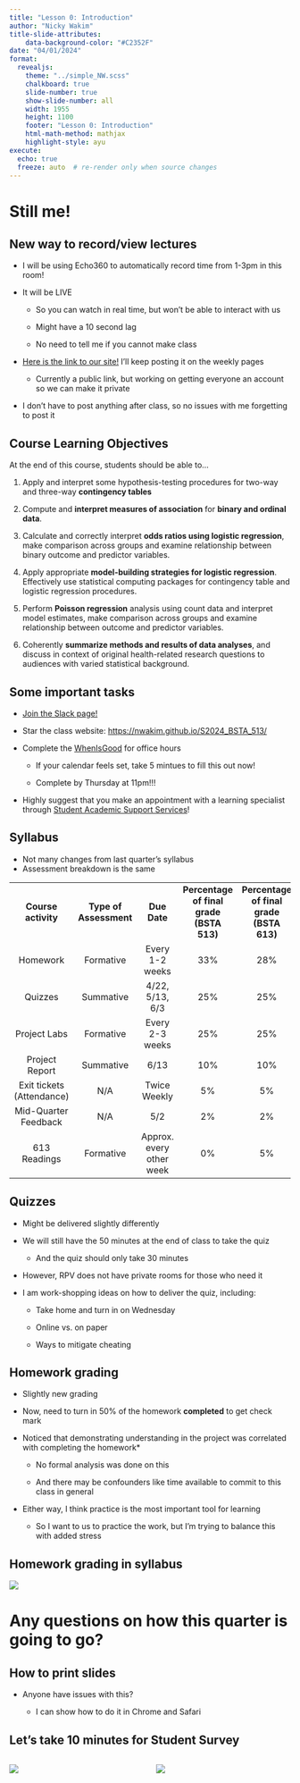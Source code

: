 ```yaml
---
title: "Lesson 0: Introduction"
author: "Nicky Wakim"
title-slide-attributes:
    data-background-color: "#C2352F"
date: "04/01/2024"
format: 
  revealjs:
    theme: "../simple_NW.scss"
    chalkboard: true
    slide-number: true
    show-slide-number: all
    width: 1955
    height: 1100
    footer: "Lesson 0: Introduction"
    html-math-method: mathjax
    highlight-style: ayu
execute:
  echo: true
  freeze: auto  # re-render only when source changes
---
```


# Still me!

## New way to record/view lectures

-   I will be using Echo360 to automatically record time from 1-3pm in this room!

-   It will be LIVE

    -   So you can watch in real time, but won't be able to interact with us

    -   Might have a 10 second lag

    -   No need to tell me if you cannot make class

-   [Here is the link to our site!](https://echo360.org/section/3d2de378-ed40-415a-8caf-8c75f3b5d9ff/public) I'll keep posting it on the weekly pages

    -   Currently a public link, but working on getting everyone an account so we can make it private

-   I don't have to post anything after class, so no issues with me forgetting to post it

## Course Learning Objectives

At the end of this course, students should be able to...

1.  Apply and interpret some hypothesis-testing procedures for two-way and three-way **contingency tables**

2.  Compute and **interpret measures of association** for **binary and ordinal data**.

3.  Calculate and correctly interpret **odds ratios using logistic regression**, make comparison across groups and examine relationship between binary outcome and predictor variables.

4.  Apply appropriate **model-building strategies for logistic regression**. Effectively use statistical computing packages for contingency table and logistic regression procedures.

5.  Perform **Poisson regression** analysis using count data and interpret model estimates, make comparison across groups and examine relationship between outcome and predictor variables.

6.  Coherently **summarize methods and results of data analyses**, and discuss in context of original health-related research questions to audiences with varied statistical background.

## Some important tasks

-   [Join the Slack page!](https://join.slack.com/t/bsta513613s24/shared_invite/zt-2fwl1ziz7-K98XEP_8qLEMzagVlzJWbQ)

-   Star the class website: [https://nwakim.github.io/S2024_BSTA_513/](https://nwakim.github.io/W2024_BSTA_512/){.uri}

-   Complete the [WhenIsGood](https://whenisgood.net/y87ezga) for office hours

    -   If your calendar feels set, take 5 mintues to fill this out now!

    -   Complete by Thursday at 11pm!!!

-   Highly suggest that you make an appointment with a learning specialist through [Student Academic Support Services](https://sakai.ohsu.edu/portal/site/Student_Support)!

## Syllabus

-   Not many changes from last quarter's syllabus
-   Assessment breakdown is the same

|                           |                        |                          |                                          |                                          |
|:-------------:|:-------------:|:-------------:|:-------------:|:-------------:|
|    **Course activity**    | **Type of Assessment** |       **Due Date**       | **Percentage of final grade (BSTA 513)** | **Percentage of final grade (BSTA 613)** |
|         Homework          |       Formative        |     Every 1-2 weeks      |                   33%                    |                   28%                    |
|          Quizzes          |       Summative        |     4/22, 5/13, 6/3      |                   25%                    |                   25%                    |
|       Project Labs        |       Formative        |     Every 2-3 weeks      |                   25%                    |                   25%                    |
|      Project Report       |       Summative        |           6/13           |                   10%                    |                   10%                    |
| Exit tickets (Attendance) |          N/A           |       Twice Weekly       |                    5%                    |                    5%                    |
|   Mid-Quarter Feedback    |          N/A           |           5/2            |                    2%                    |                    2%                    |
|       613 Readings        |       Formative        | Approx. every other week |                    0%                    |                    5%                    |

## Quizzes

-   Might be delivered slightly differently

-   We will still have the 50 minutes at the end of class to take the quiz

    -   And the quiz should only take 30 minutes

-   However, RPV does not have private rooms for those who need it

-   I am work-shopping ideas on how to deliver the quiz, including:

    -   Take home and turn in on Wednesday

    -   Online vs. on paper

    -   Ways to mitigate cheating

## Homework grading

-   Slightly new grading

-   Now, need to turn in 50% of the homework **completed** to get check mark

-   Noticed that demonstrating understanding in the project was correlated with completing the homework\*

    -   No formal analysis was done on this

    -   And there may be confounders like time available to commit to this class in general

-   Either way, I think practice is the most important tool for learning

    -   So I want to us to practice the work, but I'm trying to balance this with added stress

## Homework grading in syllabus

![](images/HW_grading.png){fig-align="center"}

# Any questions on how this quarter is going to go?

## How to print slides

-   Anyone have issues with this?

    -   I can show how to do it in Chrome and Safari

## Let's take 10 minutes for Student Survey

::: columns
::: {.column width="50%"}
![](images/Student_survey.png){fig-align="center"}
:::

::: {.column width="50%"}
![](images/Survey_QR.png){fig-align="center"}
:::
:::
